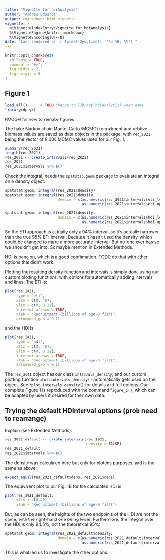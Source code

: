 ```yaml
---
title: "Vignette for hdiAnalysis"
author: "Andrew Edwards"
output: rmarkdown::html_vignette
vignette: >
  %\VignetteIndexEntry{Vignette for hdiAnalysis}
  %\VignetteEngine{knitr::rmarkdown}
  %\VignetteEncoding{UTF-8}
date: "Last rendered on `r format(Sys.time(), '%d %B, %Y')`"
---
```


<!-- To build either run
rmarkdown::render("hdiAnalysis-vignette.Rmd")
 or click the knit button in RStudio -->


```r
knitr::opts_chunk$set(
  collapse = TRUE,
  comment = "#>",
  fig.width = 7,
  fig.height = 6
)
```

## Figure 1

```r
load_all()      # TODO change to library(hdiAnalysis) when done
library(dplyr)
```

ROUGH for now to remake figures

The hake Markov chain Montel Carlo (MCMC) recruitment and relative biomass
values are saved as data objects in the package, with `rec_2021` being the
vector of 8,000 MCMC values used for our Fig. 1.

```r
summary(rec_2021)
length(rec_2021)
res_2021 <- create_intervals(rec_2021)
res_2021
res_2021$intervals %>% a()
```

Check the integral, needs the `spatstat.geom` package to evaluate an integral on
a density object:
```r
spatstat.geom::integral(res_2021$density)
spatstat.geom::integral(res_2021$density,
                        domain = c(as.numeric(res_2021$intervals$eti_lower),
                                   as.numeric(res_2021$intervals$eti_upper)))

spatstat.geom::integral(res_2021$density,
                        domain = c(as.numeric(res_2021$intervals$hdi_lower),
                                   as.numeric(res_2021$intervals$hdi_upper)))
```
So the ETI approach is actually only a 94% interval, so it's actually narrower
than the true 95% ETI interval. Because it hasn't used the density, which could
be changed to make a more accurate interval. But no-one ever has so we shouldn't
get into. So maybe mention in Extended Methods.

HDI is bang on, which is a good confirmation. TODO do that with other options
that didn't work.

Plotting the resulting density function and intervals is simply done using our
custom plotting functions, with options for automatically adding intervals and lines. The ETI is:
```r
plot(res_2021,
     type = "eti",
     xlim = c(0, 40),
     ylim = c(0, 0.11),
     interval_arrows = TRUE,
     xlab = "Recruitment (billions of age-0 fish)",
     arrowhead_gap = 0.1)
```
and the HDI is
```r
plot(res_2021,
     type = "hdi",
     xlim = c(0, 40),
     ylim = c(0, 0.11),
     interval_arrows = TRUE,
     xlab = "Recruitment (billions of age-0 fish)",
     arrowhead_gap = 0.1)
```
The `res_2021` object has our class `intervals_density`, and our custom plotting
function `plot.intervals_density()` automatically gets used on the object. See
`?plot.intervals_density()` for details and full options. Our complete Figure 1
is reproduced with the command `figure_1()`, which can be adapted by users if
desired for their own data.


## Trying the default HDInterval options (prob need to rearrange)

Explain (see Extended Methods).

```r
res_2021_default <- create_intervals(rec_2021,
                                     density = FALSE)
res_2021_default
res_2021$intervals %>% a()
```

The density was calculated here but only for plotting purposes, and is the same
as above:
```r
expect_equal(res_2021_default$dens, res_2021$dens)
```

The equivalent plot to our Fig. 1B for the calculated HDI is
```r
plot(res_2021_default,
     xlim = c(0,40),
     xlab = "Recruitment (billions of age-0 fish)")
```
But, as can be seen, the heights of the two endpoints of the HDI are not the
same, with the right-hand one being lower. Furthermore, the integral over the
HDI is only 94.5%, not the theoretical 95%:
```r
spatstat.geom::integral(res_2021_default$density,
                        domain = c(as.numeric(res_2021_default$intervals$hdi_lower),
                                   as.numeric(res_2021_default$intervals$hdi_upper)))
```
This is what led us to investigate the other options.
